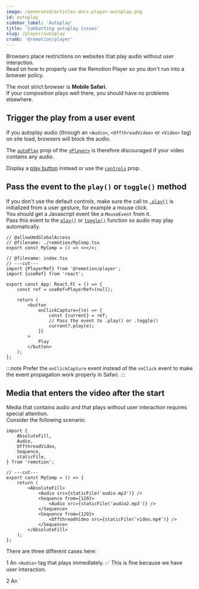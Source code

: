 ```yaml
---
image: /generated/articles-docs-player-autoplay.png
id: autoplay
sidebar_label: 'Autoplay'
title: 'Combatting autoplay issues'
slug: /player/autoplay
crumb: '@remotion/player'
---
```


Browsers place restrictions on websites that play audio without user interaction.  
Read on how to properly use the Remotion Player so you don't run into a browser policy.

The most strict browser is **Mobile Safari**.  
If your composition plays well there, you should have no problems elsewhere.

## Trigger the play from a user event

If you autoplay audio (through an `<Audio>`, `<OffthreadVideo>` or `<Video>` tag) on site load, browsers will block the audio.

The [`autoPlay`](/docs/player/player#autoplay) prop of the [`<Player>`](/docs/player/player) is therefore discouraged if your video contains any audio.

Display a [play button](/docs/player/custom-controls) instead or use the [`controls`](/docs/player/player#controls) prop.

## Pass the event to the `play()` or `toggle()` method

If you don't use the default controls, make sure the call to [`.play()`](/docs/player/player#play) is initialized from a user gesture, for example a mouse click.  
You should get a Javascript event like a `MouseEvent` from it.  
Pass this event to the [`play()`](/docs/player/player#play) or [`toggle()`](/docs/player/player#toggle) function so audio may play automatically.

```tsx twoslash
// @allowUmdGlobalAccess
// @filename: ./remotion/MyComp.tsx
export const MyComp = () => <></>;

// @filename: index.tsx
// ---cut---
import {PlayerRef} from '@remotion/player';
import {useRef} from 'react';

export const App: React.FC = () => {
	const ref = useRef<PlayerRef>(null);

	return (
		<button
			onClickCapture={(e) => {
				const {current} = ref;
				// Pass the event to .play() or .toggle()
				current?.play(e);
			}}
		>
			Play
		</button>
	);
};
```

:::note
Prefer the `onClickCapture` event instead of the `onClick` event to make the event propagation work properly in Safari.
:::

## Media that enters the video after the start

Media that contains audio and that plays without user interaction requires special attention.  
Consider the following scenario:

```tsx twoslash
import {
	AbsoluteFill,
	Audio,
	OffthreadVideo,
	Sequence,
	staticFile,
} from 'remotion';

// ---cut---
export const MyComp = () => {
	return (
		<AbsoluteFill>
			<Audio src={staticFile('audio.mp3')} />
			<Sequence from={120}>
				<Audio src={staticFile('audio2.mp3')} />
			</Sequence>
			<Sequence from={120}>
				<OffthreadVideo src={staticFile('video.mp4')} />
			</Sequence>
		</AbsoluteFill>
	);
};
```

There are three different cases here:

<Step>1</Step> An `<Audio>` tag that plays immediately.  ✅ This is fine because we have user interaction.
<div style={{marginTop: -14}} />
<Step>2</Step> An `<Audio>` tag that plays after 120 frames. ⚠️ May be subject to browser autoplay policies, but there is a workaround
→ [Using the `numberOfSharedAudioTags` prop](/docs/player/autoplay#using-the-numberofsharedaudiotags-prop)
<div style={{marginTop: -14}} />
<Step>3</Step> A `<OffthreadVideo>` tag that plays after 120 frames. ⛔ May be subject to browser autoplay policies, which might restrict the video from playing with audio → [Dealing with an autoplay failure](/docs/player/autoplay#dealing-with-an-autoplay-failure)

## Using the `numberOfSharedAudioTags` prop

By default, Remotion will mount 5 auxiliary `<audio>` tags that will "warm" up with the first user interaction.  
If an `<Audio>` tag is played after the first user interaction, it will be mounted into one of the auxiliary tags and will be allowed to play.

If you have more than 5 `<Audio>` tags that play at the same time, you can increase the number of auxiliary tags by passing the [`numberOfSharedAudioTags`](/docs/player/player#numberofsharedaudiotags) prop to the `<Player>`, because otherwise an error will be thrown.

## Dealing with an autoplay failure<AvailableFrom v="4.0.187" />

If the browser blocks a video from being autoplayed due to it having sound and not being started from a user interaction:

**By default**: The video will be muted, and played without audio. A console message will be printed.

**Custom behavior**: You may handle an autoplay failure using the [`onAutoPlayError`](/docs/offthreadvideo#onautoplayerror) prop of `<OffthreadVideo>` and `<Video>`:

```tsx twoslash
import {OffthreadVideo, staticFile} from 'remotion';
import type {PlayerRef} from '@remotion/player';

export const MyComp: React.FC<{
	playerRef: React.RefObject<PlayerRef>;
}> = ({playerRef}) => {
	return (
		<OffthreadVideo
			src={staticFile('video.mp4')}
			onAutoPlayError={() => {
				playerRef.current?.pause();
			}}
		/>
	);
};
```

In this example, the Player is simply paused.  
If the user presses Play again, the video may then start playing with audio again due to it being started with user interaction.

You may show a [poster](/docs/player/player/#renderposter) with a hint - for example "Tap to resume".

## When will a browser restrict autoplay?

It is not entirely deterministic.

After playing a video with user gesture, Safari will allow more media to be played for some amount of time.  
However, the WebKit code shows that it is also dependent on battery saver mode or thermal pressure on the device.

Therefore, it is better to attempt to play the video with audio and handle the failure gracefully.
